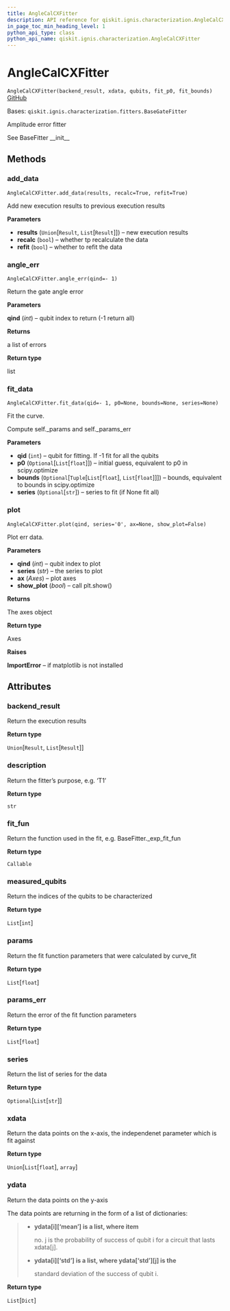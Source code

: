 ```yaml
---
title: AngleCalCXFitter
description: API reference for qiskit.ignis.characterization.AngleCalCXFitter
in_page_toc_min_heading_level: 1
python_api_type: class
python_api_name: qiskit.ignis.characterization.AngleCalCXFitter
---
```


# AngleCalCXFitter

<span id="qiskit.ignis.characterization.AngleCalCXFitter" />

`AngleCalCXFitter(backend_result, xdata, qubits, fit_p0, fit_bounds)` [GitHub](https://github.com/qiskit-community/qiskit-ignis/tree/stable/0.7/qiskit/ignis/characterization/gates/fitters.py "view source code")

Bases: `qiskit.ignis.characterization.fitters.BaseGateFitter`

Amplitude error fitter

See BaseFitter \_\_init\_\_

## Methods

### add\_data

<span id="qiskit.ignis.characterization.AngleCalCXFitter.add_data" />

`AngleCalCXFitter.add_data(results, recalc=True, refit=True)`

Add new execution results to previous execution results

**Parameters**

*   **results** (`Union`\[`Result`, `List`\[`Result`]]) – new execution results
*   **recalc** (`bool`) – whether tp recalculate the data
*   **refit** (`bool`) – whether to refit the data

### angle\_err

<span id="qiskit.ignis.characterization.AngleCalCXFitter.angle_err" />

`AngleCalCXFitter.angle_err(qind=- 1)`

Return the gate angle error

**Parameters**

**qind** (*int*) – qubit index to return (-1 return all)

**Returns**

a list of errors

**Return type**

list

### fit\_data

<span id="qiskit.ignis.characterization.AngleCalCXFitter.fit_data" />

`AngleCalCXFitter.fit_data(qid=- 1, p0=None, bounds=None, series=None)`

Fit the curve.

Compute self.\_params and self.\_params\_err

**Parameters**

*   **qid** (`int`) – qubit for fitting. If -1 fit for all the qubits
*   **p0** (`Optional`\[`List`\[`float`]]) – initial guess, equivalent to p0 in scipy.optimize
*   **bounds** (`Optional`\[`Tuple`\[`List`\[`float`], `List`\[`float`]]]) – bounds, equivalent to bounds in scipy.optimize
*   **series** (`Optional`\[`str`]) – series to fit (if None fit all)

### plot

<span id="qiskit.ignis.characterization.AngleCalCXFitter.plot" />

`AngleCalCXFitter.plot(qind, series='0', ax=None, show_plot=False)`

Plot err data.

**Parameters**

*   **qind** (*int*) – qubit index to plot
*   **series** (*str*) – the series to plot
*   **ax** (*Axes*) – plot axes
*   **show\_plot** (*bool*) – call plt.show()

**Returns**

The axes object

**Return type**

Axes

**Raises**

**ImportError** – if matplotlib is not installed

## Attributes

<span id="qiskit.ignis.characterization.AngleCalCXFitter.backend_result" />

### backend\_result

Return the execution results

**Return type**

`Union`\[`Result`, `List`\[`Result`]]

<span id="qiskit.ignis.characterization.AngleCalCXFitter.description" />

### description

Return the fitter’s purpose, e.g. ‘T1’

**Return type**

`str`

<span id="qiskit.ignis.characterization.AngleCalCXFitter.fit_fun" />

### fit\_fun

Return the function used in the fit, e.g. BaseFitter.\_exp\_fit\_fun

**Return type**

`Callable`

<span id="qiskit.ignis.characterization.AngleCalCXFitter.measured_qubits" />

### measured\_qubits

Return the indices of the qubits to be characterized

**Return type**

`List`\[`int`]

<span id="qiskit.ignis.characterization.AngleCalCXFitter.params" />

### params

Return the fit function parameters that were calculated by curve\_fit

**Return type**

`List`\[`float`]

<span id="qiskit.ignis.characterization.AngleCalCXFitter.params_err" />

### params\_err

Return the error of the fit function parameters

**Return type**

`List`\[`float`]

<span id="qiskit.ignis.characterization.AngleCalCXFitter.series" />

### series

Return the list of series for the data

**Return type**

`Optional`\[`List`\[`str`]]

<span id="qiskit.ignis.characterization.AngleCalCXFitter.xdata" />

### xdata

Return the data points on the x-axis, the independenet parameter which is fit against

**Return type**

`Union`\[`List`\[`float`], `array`]

<span id="qiskit.ignis.characterization.AngleCalCXFitter.ydata" />

### ydata

Return the data points on the y-axis

The data points are returning in the form of a list of dictionaries:

> *   **ydata\[i]\[‘mean’] is a list, where item**
>
>     no. j is the probability of success of qubit i for a circuit that lasts xdata\[j].
>
> *   **ydata\[i]\[‘std’] is a list, where ydata\[‘std’]\[j] is the**
>
>     standard deviation of the success of qubit i.

**Return type**

`List`\[`Dict`]

